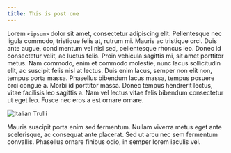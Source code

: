 ```yaml
---
title: This is post one
---
```


Lorem `<ipsum>` dolor sit amet, consectetur adipiscing elit. Pellentesque nec ligula commodo, tristique felis at, rutrum mi. Mauris ac tristique orci. Duis ante augue, condimentum vel nisl sed, pellentesque rhoncus leo. Donec id consectetur velit, ac luctus felis. Proin vehicula sagittis mi, sit amet porttitor metus. Nam commodo, enim et commodo molestie, nunc lacus sollicitudin elit, ac suscipit felis nisl at lectus. Duis enim lacus, semper non elit non, tempus porta massa. Phasellus bibendum lacus massa, tempus posuere orci congue a. Morbi id porttitor massa. Donec tempus hendrerit lectus, vitae facilisis leo sagittis a. Nam vel lectus vitae felis bibendum consectetur ut eget leo. Fusce nec eros a est ornare ornare.

<img src="https://www.w3schools.com/html/pic_trulli.jpg" alt="Italian Trulli" />

Mauris suscipit porta enim sed fermentum. Nullam viverra metus eget ante scelerisque, ac consequat ante placerat. Sed ut arcu nec sem fermentum convallis. Phasellus ornare finibus odio, in semper lorem iaculis vel.
